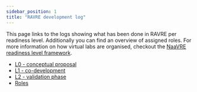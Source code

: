 ```yaml
---
sidebar_position: 1
title: "RAVRE development log"
---
```

This page links to the logs showing what has been done in RAVRE per readiness level. Additionally you can find an overview of assigned roles.
For more information on how virtual labs are organised, checkout the [NaaVRE readiness level framework](/docs/readiness_levels).

- [L0 - conceptual proposal](/docs/readiness_levels/RAVRE/L0_conceptual_proposal)
- [L1 - co-development](/docs/readiness_levels/RAVRE/L1_co-development)
- [L2 - validation phase](/docs/readiness_levels/RAVRE/L2_validation_phase)
- [Roles](/docs/readiness_levels/RAVRE/roles)